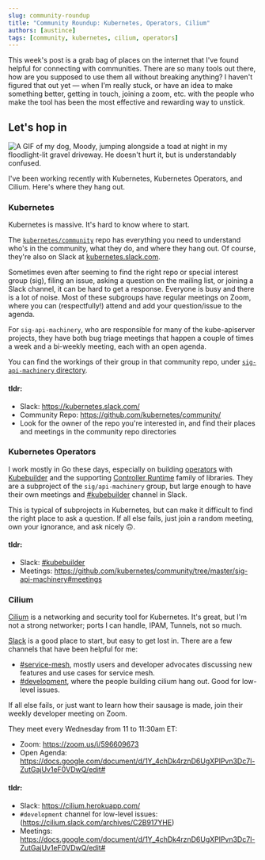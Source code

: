 ```yaml
---
slug: community-roundup
title: "Community Roundup: Kubernetes, Operators, Cilium"
authors: [austince]
tags: [community, kubernetes, cilium, operators]
---
```


This week's post is a grab bag of places on the internet that I've found helpful for connecting
with communities. There are so many tools out there, how are you supposed to use them all without breaking anything?
I haven't figured that out yet — when I'm really stuck, or have an idea to make something better, getting in touch, joining a zoom, etc.
with the people who make the tool has been the most effective and rewarding way to unstick.

<div
    style={{
      display: "flex",
      justifyContent: "center",
      flexDirection: "column",
      alignItems: "center",
      margin: "16px"
    }}>
  <h2>Let's hop in</h2>
  <img src={moodyGif}
       style={{maxWidth: "50%"}}
       alt="A GIF of my dog, Moody, jumping alongside a toad at night in my floodlight-lit gravel driveway.
          He doesn't hurt it, but is understandably confused."/>
</div>

I've been working recently with Kubernetes, Kubernetes Operators, and Cilium. Here's where they hang out.

### Kubernetes

Kubernetes is massive. It's hard to know where to start.

The [`kubernetes/community`](https://github.com/kubernetes/community/) repo has everything you need to understand
who's in the community, what they do, and where they hang out. Of course, they're also on Slack at [kubernetes.slack.com](https://kubernetes.slack.com/).

Sometimes even after seeming to find the right repo or special interest group (sig), filing an issue,
asking a question on the mailing list, or joining a Slack channel, it can be hard to get a response.
Everyone is busy and there is a lot of noise. Most of these subgroups have regular meetings on Zoom, where you can
(respectfully!) attend and add your question/issue to the agenda.

For `sig-api-machinery`, who are responsible for many of the kube-apiserver projects, they have both bug triage
meetings that happen a couple of times a week and a bi-weekly meeting, each with an open agenda.

You can find the workings of their group in that community repo, under [`sig-api-machinery` directory](https://github.com/kubernetes/community/tree/master/sig-api-machinery).

#### tldr:
* Slack: https://kubernetes.slack.com/
* Community Repo: https://github.com/kubernetes/community/
* Look for the owner of the repo you're interested in, and find their places and meetings in the community repo directories

### Kubernetes Operators

I work mostly in Go these days, especially on building [operators](https://kubernetes.io/docs/concepts/extend-kubernetes/operator/)
with [Kubebuilder](https://github.com/kubernetes-sigs/kubebuilder/) and the supporting [Controller Runtime](https://github.com/kubernetes-sigs/controller-runtime)
family of libraries.
They are a subproject of the `sig/api-machinery` group, but large enough to have their own meetings and
[#kubebuilder](https://kubernetes.slack.com/archives/CAR30FCJZ) channel in Slack.

This is typical of subprojects in Kubernetes,
but can make it difficult to find the right place to ask a question.
If all else fails, just join a random meeting, own
your ignorance, and ask nicely 🙃.

#### tldr:
* Slack: [#kubebuilder](https://kubernetes.slack.com/archives/CAR30FCJZ)
* Meetings: https://github.com/kubernetes/community/tree/master/sig-api-machinery#meetings

### Cilium

[Cilium](https://cilium.io/) is a networking and security tool for Kubernetes. It's great, but I'm not a strong networker;
ports I can handle, IPAM, Tunnels, not so much.

[Slack](https://cilium.herokuapp.com/) is a good place to start, but easy to get lost in. There are a few channels that
have been helpful for me:
* [#service-mesh](https://cilium.slack.com/archives/C02QKQDTVDX), mostly users and developer advocates discussing new features and use cases for service mesh.
* [#development](https://cilium.slack.com/archives/C2B917YHE), where the people building cilium hang out. Good for low-level issues.

If all else fails, or just want to learn how their sausage is made, join their weekly developer meeting on Zoom.

They meet every Wednesday from 11 to 11:30am ET:
* Zoom: https://zoom.us/j/596609673
* Open Agenda: https://docs.google.com/document/d/1Y_4chDk4rznD6UgXPlPvn3Dc7l-ZutGajUv1eF0VDwQ/edit#

#### tldr:
* Slack: https://cilium.herokuapp.com/
* `#development` channel for low-level issues: (https://cilium.slack.com/archives/C2B917YHE)
* Meetings: https://docs.google.com/document/d/1Y_4chDk4rznD6UgXPlPvn3Dc7l-ZutGajUv1eF0VDwQ/edit#


<Discussion title="2022-09-09-community-round-up"/>
